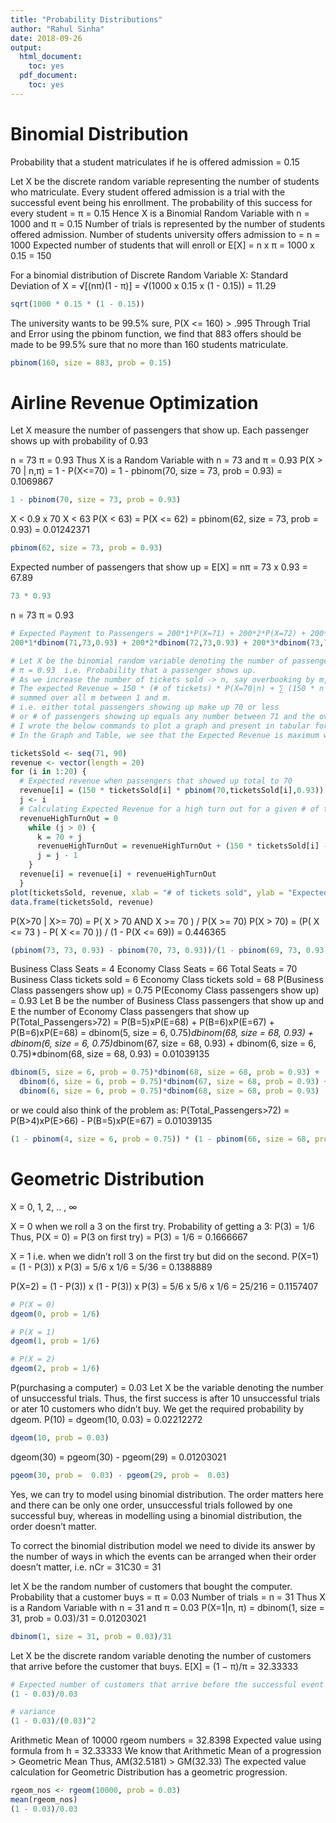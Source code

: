 ```yaml
---
title: "Probability Distributions"
author: "Rahul Sinha"
date: 2018-09-26
output:
  html_document:
    toc: yes
  pdf_document:
    toc: yes
---
```


# Binomial Distribution
Probability that a student matriculates if he is offered admission = 0.15


Let X be the discrete random variable representing the number of students who matriculate.
Every student offered admission is a trial with the successful event being his enrollment.
The probability of this success for every student = π = 0.15
Hence X is a Binomial Random Variable with n = 1000 and π = 0.15
Number of trials is represented by the number of students offered admission.
Number of students university offers admission to = n = 1000
Expected number of students that will enroll or E[X] = n x π = 1000 x 0.15 = 150


For a binomial distribution of Discrete Random Variable X:
Standard Deviation of X = √[(nπ)(1 - π)] = √(1000 x 0.15 x (1 - 0.15)) = 11.29
```r
sqrt(1000 * 0.15 * (1 - 0.15))
```


The university wants to be 99.5% sure,
P(X <= 160) > .995
Through Trial and Error using the pbinom function, we find that 883 offers should be made to be 99.5% sure that no more than 160 students matriculate.
```r
pbinom(160, size = 883, prob = 0.15)
```


# Airline Revenue Optimization
Let X measure the number of passengers that show up.
Each passenger shows up with probability of 0.93


n = 73
π = 0.93
Thus X is a Random Variable with n = 73 and π = 0.93
P(X > 70 | n,π) = 1 - P(X<=70) = 1 - pbinom(70, size = 73, prob = 0.93) = 0.1069867
```r
1 - pbinom(70, size = 73, prob = 0.93)
```


X < 0.9 x 70
X < 63
P(X < 63) = P(X <= 62) = pbinom(62, size = 73, prob = 0.93) = 0.01242371
```r
pbinom(62, size = 73, prob = 0.93)
```


Expected number of passengers that show up = E[X] = nπ = 73 x 0.93 = 67.89
```r
73 * 0.93
```



n = 73
π = 0.93
```r
# Expected Payment to Passengers = 200*1*P(X=71) + 200*2*P(X=72) + 200*3*P(X=73) = 28.89688
200*1*dbinom(71,73,0.93) + 200*2*dbinom(72,73,0.93) + 200*3*dbinom(73,73,0.93)
```



```r
# Let X be the binomial random variable denoting the number of passengers that show up.
# π = 0.93  i.e. Probability that a passenger shows up.
# As we increase the number of tickets sold -> n, say overbooking by m,
# The expected Revenue = 150 * (# of tickets) * P(X=70|n) + ∑ (150 * n - 200 * m)P(X=m+70) 
# summed over all m between 1 and m.
# i.e. either total passengers showing up make up 70 or less
# or # of passengers showing up equals any number between 71 and the overbooked number.
# I wrote the below commands to plot a graph and present in tabular format the revenue as we sell 71 to 90 tickets for the 70 seats.
# In the Graph and Table, we see that the Expected Revenue is maximum when we sell 77 tickets, i.e. overbook by 7.

ticketsSold <- seq(71, 90)
revenue <- vector(length = 20)
for (i in 1:20) {
  # Expected revenue when passengers that showed up total to 70
  revenue[i] = (150 * ticketsSold[i] * pbinom(70,ticketsSold[i],0.93))
  j <- i 
  # Calculating Expected Revenue for a high turn out for a given # of tickets sold
  revenueHighTurnOut = 0
    while (j > 0) {
      k = 70 + j
      revenueHighTurnOut = revenueHighTurnOut + (150 * ticketsSold[i] - 200 * j) * dbinom(k, ticketsSold[i], 0.93)
      j = j - 1
    }
  revenue[i] = revenue[i] + revenueHighTurnOut
  }
plot(ticketsSold, revenue, xlab = "# of tickets sold", ylab = "Expected Revenue", main = "Expected Revenue vs. Number of tickets sold")
data.frame(ticketsSold, revenue)
```


P(X>70 | X>= 70) = P( X > 70 AND X >= 70 ) / P(X >= 70)
P(X > 70) = (P( X <= 73 ) - P( X <= 70 )) / (1 - P(X <= 69)) = 0.446365

```r
(pbinom(73, 73, 0.93) - pbinom(70, 73, 0.93))/(1 - pbinom(69, 73, 0.93))
```



Business Class Seats = 4
Economy Class Seats = 66
Total Seats = 70
Business Class tickets sold = 6
Economy Class tickets sold = 68
P(Business Class passengers show up) = 0.75
P(Economy Class passengers show up) = 0.93
Let B be the number of Business Class passengers that show up
and E the number of Economy Class passengers that show up
P(Total_Passengers>72) = P(B=5)xP(E=68) + P(B=6)xP(E=67) + P(B=6)xP(E=68)
= dbinom(5, size = 6, 0.75)*dbinom(68, size = 68, 0.93) +
  dbinom(6, size = 6, 0.75)*dbinom(67, size = 68, 0.93) +
  dbinom(6, size = 6, 0.75)*dbinom(68, size = 68, 0.93)
= 0.01039135

```r
dbinom(5, size = 6, prob = 0.75)*dbinom(68, size = 68, prob = 0.93) +
  dbinom(6, size = 6, prob = 0.75)*dbinom(67, size = 68, prob = 0.93) +
  dbinom(6, size = 6, prob = 0.75)*dbinom(68, size = 68, prob = 0.93)
```

or we could also think of the problem as:
P(Total_Passengers>72) = P(B>4)xP(E>66) - P(B=5)xP(E=67) = 0.01039135
```r
(1 - pbinom(4, size = 6, prob = 0.75)) * (1 - pbinom(66, size = 68, prob = 0.93)) - (dbinom(5, size = 6, prob = 0.75) * dbinom(67, size = 68, prob = 0.93))
```

# Geometric Distribution


X = 0, 1, 2, .. , ∞


X = 0 when we roll a 3 on the first try.
Probability of getting a 3: P(3) = 1/6
Thus, P(X = 0) = P(3 on first try) = P(3) = 1/6 = 0.1666667


X = 1  i.e. when we didn't roll 3 on the first try but did on the second.
P(X=1) = (1 - P(3)) x P(3) = 5/6 x 1/6 = 5/36 = 0.1388889


P(X=2) = (1 - P(3)) x (1 - P(3)) x P(3) = 5/6 x 5/6 x 1/6 = 25/216 = 0.1157407



```r
# P(X = 0)
dgeom(0, prob = 1/6)

# P(X = 1)
dgeom(1, prob = 1/6)

# P(X = 2)
dgeom(2, prob = 1/6)
```


P(purchasing a computer) = 0.03
Let X be the variable denoting the number of unsuccessful trials.
Thus, the first success is after 10 unsuccessful trials or ater 10 customers who didn't buy.
We get the required probability by dgeom.
P(10) = dgeom(10, 0.03) = 0.02212272
```r
dgeom(10, prob = 0.03)
```



dgeom(30) = pgeom(30) - pgeom(29) = 0.01203021
```r
pgeom(30, prob =  0.03) - pgeom(29, prob =  0.03)
```

Yes, we can try to model using binomial distribution.
The order matters here and there can be only one order, unsuccessful trials followed by one successful buy, whereas in modelling using a binomial distribution, the order doesn't matter. 

To correct the binomial distribution model we need to divide its answer by the number of ways in which the events can be arranged when their order doesn't matter, i.e. nCr = 31C30 = 31

let X be the random number of customers that bought the computer.
Probability that a customer buys = π = 0.03
Number of trials = n = 31
Thus X is a Random Variable with n = 31 and π = 0.03
P(X=1|n, π) = dbinom(1, size = 31, prob = 0.03)/31 = 0.01203021
```r
dbinom(1, size = 31, prob = 0.03)/31
```


Let X be the discrete random variable denoting the number of customers that arrive before the customer that buys.
E[X] = (1 − π)/π = 32.33333

```r
# Expected number of customers that arrive before the successful event = mean of the random variable = (1 − π)/π
(1 - 0.03)/0.03
```
```r
# variance
(1 - 0.03)/(0.03)^2
```


Arithmetic Mean of 10000 rgeom numbers = 32.8398
Expected value using formula from h = 32.33333
We know that Arithmetic Mean of a progression > Geometric Mean
Thus, AM(32.5181) > GM(32.33)
The expected value calculation for Geometric Distribution has a geometric progression.
```r
rgeom_nos <- rgeom(10000, prob = 0.03)
mean(rgeom_nos)
(1 - 0.03)/0.03
```

